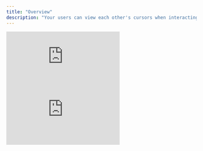 ```yaml
---
title: "Overview"
description: "Your users can view each other's cursors when interacting on the same document. This makes your app more alive. We handle the complexity of adapting the cursors to different screen sizes, differences in content etc."
---
```


<div className="flex items-center">
  <iframe
  src="https://snippyly-docs-demo.web.app/cursors?documentId=3j999iiialiwj5tfgbgqlk&amp;userIndex=0"
  scrolling="no"
  frameborder="0"

> </iframe>

<iframe
  src="https://snippyly-docs-demo.firebaseapp.com/cursors?documentId=3j999iiialiwj5tfgbgqlk&amp;userIndex=1"
  scrolling="no"
  frameborder="0"
></iframe>
</div>
